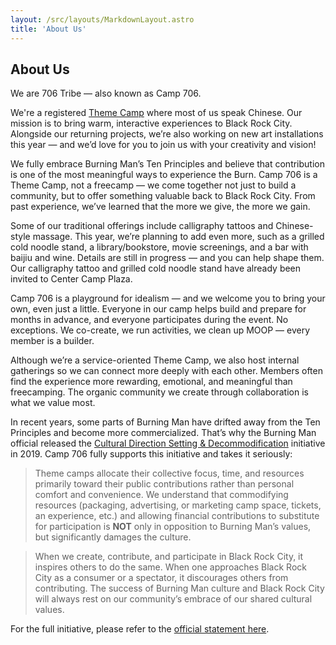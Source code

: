 ```yaml
---
layout: /src/layouts/MarkdownLayout.astro
title: 'About Us'
---
```


## About Us

We are 706 Tribe — also known as Camp 706.

We're a registered [Theme Camp](https://burningman.org/event/participate/camps/placement-process/criteria/#tc) where most of us speak Chinese. Our mission is to bring warm, interactive experiences to Black Rock City. Alongside our returning projects, we’re also working on new art installations this year — and we’d love for you to join us with your creativity and vision!

We fully embrace Burning Man’s Ten Principles and believe that contribution is one of the most meaningful ways to experience the Burn. Camp 706 is a Theme Camp, not a freecamp — we come together not just to build a community, but to offer something valuable back to Black Rock City. From past experience, we’ve learned that the more we give, the more we gain.

Some of our traditional offerings include calligraphy tattoos and Chinese-style massage. This year, we’re planning to add even more, such as a grilled cold noodle stand, a library/bookstore, movie screenings, and a bar with baijiu and wine. Details are still in progress — and you can help shape them. Our calligraphy tattoo and grilled cold noodle stand have already been invited to Center Camp Plaza.

Camp 706 is a playground for idealism — and we welcome you to bring your own, even just a little. Everyone in our camp helps build and prepare for months in advance, and everyone participates during the event. No exceptions. We co-create, we run activities, we clean up MOOP — every member is a builder.

Although we’re a service-oriented Theme Camp, we also host internal gatherings so we can connect more deeply with each other. Members often find the experience more rewarding, emotional, and meaningful than freecamping. The organic community we create through collaboration is what we value most.

In recent years, some parts of Burning Man have drifted away from the Ten Principles and become more commercialized. That’s why the Burning Man official released the [Cultural Direction Setting & Decommodification](https://burningman.org/event/participate/camps/cultural-direction-setting-decommodification/#Snapshot) initiative in 2019. Camp 706 fully supports this initiative and takes it seriously:

> Theme camps allocate their collective focus, time, and resources primarily toward their public contributions rather than personal comfort and convenience. We understand that commodifying resources (packaging, advertising, or marketing camp space, tickets, an experience, etc.) and allowing financial contributions to substitute for participation is **NOT** only in opposition to Burning Man’s values, but significantly damages the culture.

> When we create, contribute, and participate in Black Rock City, it inspires others to do the same. When one approaches Black Rock City as a consumer or a spectator, it discourages others from contributing. The success of Burning Man culture and Black Rock City will always rest on our community’s embrace of our shared cultural values.

For the full initiative, please refer to the [official statement here](https://burningman.org/event/participate/camps/cultural-direction-setting-decommodification/#Snapshot).

